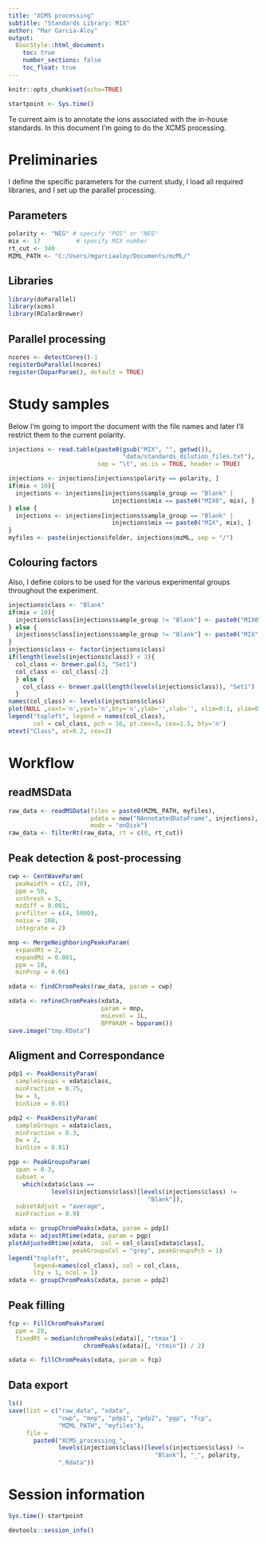 ```yaml
---
title: "XCMS processing"
subtitle: "Standards Library: MIX"
author: "Mar Garcia-Aloy"
output: 
  BiocStyle::html_document:
    toc: true
    number_sections: false
    toc_float: true
---
```



```r
knitr::opts_chunk$set(echo=TRUE)

startpoint <- Sys.time()
```


Te current aim is to annotate the ions associated with the in-house 
standards. In this document I'm going to do the XCMS processing.   

# Preliminaries
I define the specific parameters for the current study, I load all 
required libraries, and I set up the parallel processing.

## Parameters
```r
polarity <- "NEG" # specify "POS" or "NEG"
mix <- 17          # specify MIX number
rt_cut <- 340
MZML_PATH <- "C:/Users/mgarciaaloy/Documents/mzML/"
```

## Libraries
```r
library(doParallel)
library(xcms)
library(RColorBrewer)
```

## Parallel processing
```r
ncores <- detectCores()-1
registerDoParallel(ncores)
register(DoparParam(), default = TRUE)
```


# Study samples
Below I'm going to import the document with the file names and later I'll 
restrict them to the current polarity.  

```r
injections <- read.table(paste0(gsub("MIX", "", getwd()), 
                                "data/standards_dilution_files.txt"), 
                         sep = "\t", as.is = TRUE, header = TRUE)

injections <- injections[injections$polarity == polarity, ]
if(mix < 10){
  injections <- injections[injections$sample_group == "Blank" | 
                             injections$mix == paste0("MIX0", mix), ]
} else {
  injections <- injections[injections$sample_group == "Blank" | 
                             injections$mix == paste0("MIX", mix), ]
}
myfiles <- paste(injections$folder, injections$mzML, sep = "/") 
```

## Colouring factors
Also, I define colors to be used for the various experimental groups 
throughout the experiment.
```r
injections$class <- "Blank"
if(mix < 10){
  injections$class[injections$sample_group != "Blank"] <- paste0("MIX0", mix)
} else {
  injections$class[injections$sample_group != "Blank"] <- paste0("MIX", mix)
}
injections$class <- factor(injections$class)
if(length(levels(injections$class)) < 3){
  col_class <- brewer.pal(3, "Set1")
  col_class <- col_class[-2]
  } else {
    col_class <- brewer.pal(length(levels(injections$class)), "Set1")
  }
names(col_class) <- levels(injections$class)
plot(NULL ,xaxt='n',yaxt='n',bty='n',ylab='',xlab='', xlim=0:1, ylim=0:1)
legend("topleft", legend = names(col_class),
       col = col_class, pch = 16, pt.cex=3, cex=1.5, bty='n')
mtext("Class", at=0.2, cex=2)
```


# Workflow
## readMSData
```r
raw_data <- readMSData(files = paste0(MZML_PATH, myfiles), 
                       pdata = new("NAnnotatedDataFrame", injections),
                       mode = "onDisk")
raw_data <- filterRt(raw_data, rt = c(0, rt_cut))
```

## Peak detection & post-processing
```r
cwp <- CentWaveParam(
  peakwidth = c(2, 20), 
  ppm = 50, 
  snthresh = 5,
  mzdiff = 0.001,
  prefilter = c(4, 5000),
  noise = 100,
  integrate = 2)

mnp <- MergeNeighboringPeaksParam(
  expandRt = 2, 
  expandMz = 0.001, 
  ppm = 10,
  minProp = 0.66)

xdata <- findChromPeaks(raw_data, param = cwp)

xdata <- refineChromPeaks(xdata,
                          param = mnp, 
                          msLevel = 1L,
                          BPPARAM = bpparam())
save.image("tmp.RData")
```

## Aligment and Correspondance
```r
pdp1 <- PeakDensityParam(
  sampleGroups = xdata$class, 
  minFraction = 0.75, 
  bw = 3,
  binSize = 0.01)

pdp2 <- PeakDensityParam(
  sampleGroups = xdata$class, 
  minFraction = 0.3, 
  bw = 2,
  binSize = 0.01)

pgp <- PeakGroupsParam(
  span = 0.3,
  subset = 
    which(xdata$class == 
            levels(injections$class)[levels(injections$class) != 
                                       "Blank"]),  
  subsetAdjust = "average",
  minFraction = 0.9) 

xdata <- groupChromPeaks(xdata, param = pdp1)
xdata <- adjustRtime(xdata, param = pgp)
plotAdjustedRtime(xdata,  col = col_class[xdata$class],
                  peakGroupsCol = "grey", peakGroupsPch = 1)
legend("topleft",
       legend=names(col_class), col = col_class,
       lty = 1, ncol = 1)
xdata <- groupChromPeaks(xdata, param = pdp2)
```

## Peak filling
```r
fcp <- FillChromPeaksParam(
  ppm = 20, 
  fixedRt = median(chromPeaks(xdata)[, "rtmax"] -
                     chromPeaks(xdata)[, "rtmin"]) / 2)

xdata <- fillChromPeaks(xdata, param = fcp)
```

## Data export
```r
ls()
save(list = c("raw_data", "xdata", 
              "cwp", "mnp", "pdp1", "pdp2", "pgp", "fcp",
              "MZML_PATH", "myfiles"), 
     file = 
       paste0("XCMS_processing_",
              levels(injections$class)[levels(injections$class) != 
                                         "Blank"], "_", polarity, 
              ".Rdata"))
```


# Session information
```r
Sys.time()-startpoint

devtools::session_info()
```

